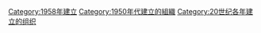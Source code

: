 {{Commonscat|Organizations established in 1958}}
{{Cat topic in year|topic=建立的組織|year=1958}}

[[Category:1958年建立|Category:1958年建立]]
[[Category:1950年代建立的組織|Category:1950年代建立的組織]]
[[Category:20世纪各年建立的组织|Category:20世纪各年建立的组织]]